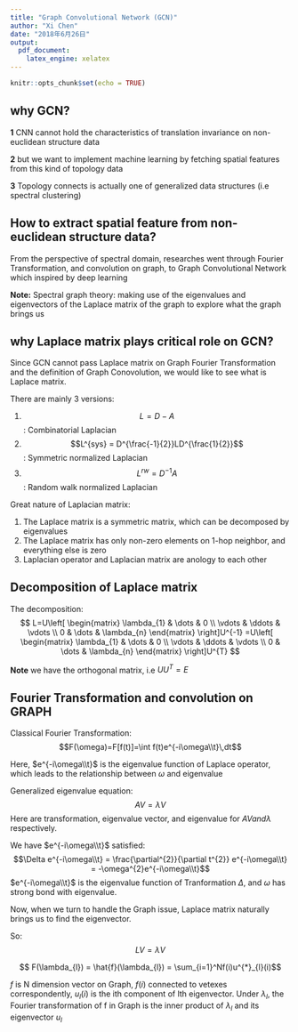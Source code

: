 ---
title: "Graph Convolutional Network (GCN)"
author: "Xi Chen"
date: "2018年6月26日"
output: 
  pdf_document: 
    latex_engine: xelatex
---

```{r setup, include=FALSE}
knitr::opts_chunk$set(echo = TRUE)
```


## why GCN?

**1** CNN cannot hold the characteristics of translation invariance on non-euclidean structure data

**2** but we want to implement machine learning by fetching spatial features from this kind of topology data

**3** Topology connects is actually one of generalized data structures (i.e spectral clustering)

## How to extract spatial feature from non-euclidean structure data?

From the perspective of spectral domain, researches went through Fourier Transformation, and convolution on graph, to Graph Convolutional Network which inspired by deep learning

**Note:** Spectral graph theory: making use of the eigenvalues and eigenvectors of the Laplace matrix of the graph to explore what the graph brings us

## why Laplace matrix plays critical role on GCN?

Since GCN cannot pass Laplace matrix on Graph Fourier Transformation and the definition of Graph Conovolution, we would like to see what is Laplace matrix.

There are mainly 3 versions:

(1) $$L = D - A$$: Combinatorial Laplacian
(2) $$L^{sys} = D^{\frac{-1}{2}}LD^{\frac{1}{2}}$$: Symmetric normalized Laplacian
(3) $$L^{rw} = D^{-1}A$$: Random walk normalized Laplacian

Great nature of Laplacian matrix:

(1) The Laplace matrix is a symmetric matrix, which can be decomposed by eigenvalues
(2) The Laplace matrix has only non-zero elements on 1-hop neighbor, and everything else is zero
(3) Laplacian operator and Laplacian matrix are anology to each other

## Decomposition of Laplace matrix

The decomposition: 
$$
L=U\left[
\begin{matrix}
 \lambda_{1} & \dots &  0 \\
  \vdots   & \ddots  & \vdots  \\
 0 & \dots & \lambda_{n}
\end{matrix}
\right]U^{-1}
=U\left[
\begin{matrix}
 \lambda_{1} & \dots &  0 \\
  \vdots   & \ddots  & \vdots  \\
 0 & \dots & \lambda_{n}
\end{matrix}
\right]U^{T}
$$

**Note** we have the orthogonal matrix, i.e $UU^{T}=E$

## Fourier Transformation and convolution on GRAPH

Classical Fourier Transformation: $$F(\omega)=F[f(t)]=\int f(t)e^{-i\omega\\t}\,dt$$

Here, $e^{-i\omega\\t}$ is the eigenvalue function of Laplace operator, which leads to the relationship between $\omega$ and eigenvalue

Generalized eigenvalue equation:
$$AV=\lambda V$$
Here are transformation, eigenvalue vector, and eigenvalue for $A V and \lambda$ respectively.

We have $e^{-i\omega\\t}$ satisfied:
$$\Delta e^{-i\omega\\t} = \frac{\partial^{2}}{\partial t^{2}} e^{-i\omega\\t} = -\omega^{2}e^{-i\omega\\t}$$
$e^{-i\omega\\t}$ is the eigenvalue function of Tranformation $\Delta$, and $\omega$ has strong bond with eigenvalue.

Now, when we turn to handle the Graph issue, Laplace matrix naturally brings us to find the eigenvector.

So:
$$LV=\lambda V$$

$$ F(\lambda_{l}) = \hat{f}(\lambda_{l}) = \sum_{i=1}^Nf(i)u^{*}_{l}(i)$$

$f$ is N dimension vector on Graph, $f(i)$ connected to vetexes correspondently, $u_{l}(i)$ is the ith component of lth eigenvector. Under $\lambda_{l}$, the Fourier transformation of f in Graph is the inner product of $\lambda_{l}$ and its eigenvector $u_{l}$


